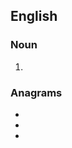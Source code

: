 ==English==

===Noun===
{{head|en|noun plural form}}

# {{plural of|paperer|lang=en}}

===Anagrams===
* {{l|en|prepares}}
* {{l|en|preparse}}
* {{l|en|repapers}}